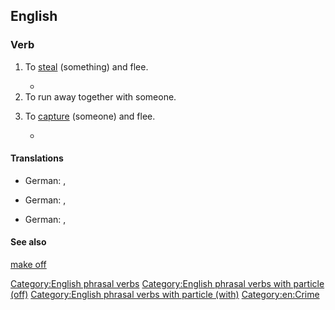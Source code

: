 ==English==

===Verb===
{{en-verb|make<,,made> off with|head=[[make off]] [[with]]}}

# {{lb|en|transitive}} To [[steal]] (something) and flee.
#* {{quote-book|1=en|year=1887|author=H. Rider Haggard|authorlink=H. Rider Haggard|title=She: A History of Adventure|url=http://www.gutenberg.org/files/3155/3155-0.txt|passage="Supposing now that some of them were to slip into the boat at night and cut the cable, and '''make off with''' her? That would be a pretty go, that would."}}
# To run away together with someone.
# {{lb|en|transitive}} To [[capture]] (someone) and flee.
#* {{quote-web|1=en|year=1991|author=Horward Ashman|work=The Mob Song - Beauty and the Beast|url=https://disney.fandom.com/wiki/The_Mob_Song|passage="Gaston: The Beast will '''make off with''' your children! He'll come after them in the night!"}}

====Translations====

{{trans-top|steal something and flee}}
* German: {{t+|de|sich davonmachen mit}}, {{t+|de|sich aus dem Staub machen mit}}
{{trans-mid}}
{{trans-bottom}}
{{trans-top|run away together with someone}}
* German: {{t+|de|sich davonmachen mit}}, {{t+|de|sich aus dem Staub machen mit}}
{{trans-mid}}
{{trans-bottom}}
{{trans-top|capture someone and flee}}
* German: {{t+|de|sich davonmachen mit}}, {{t+|de|sich aus dem Staub machen mit}}
{{trans-mid}}
{{trans-bottom}}

====See also====
[[make off]]

[[Category:English phrasal verbs]]
[[Category:English phrasal verbs with particle (off)]]
[[Category:English phrasal verbs with particle (with)]]
[[Category:en:Crime]]